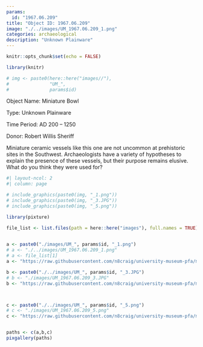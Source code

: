 ```yaml
---
params:
  id: "1967.06.209"
title: "Object ID: 1967.06.209"
image: "./../images/UM_1967.06.209_1.png"
categories: archaeological
description: "Unknown Plainware"
---
```


```r
knitr::opts_chunk$set(echo = FALSE)
```

```r
library(knitr)
```

```r
# img <- paste0(here::here("images//"),
#               "UM_",
#               params$id)
```


::: {layout-ncol=2}
Object Name: Miniature Bowl

Type: Unknown Plainware

Time Period: AD 200 -- 1250

Donor: Robert Willis Sheriff

:::

Miniature ceramic vessels like this one are not uncommon at prehistoric sites in the Southwest. Archaeologists have a variety of hypotheses to explain the presence of these vessels, but their purpose remains elusive. What do you think they were used for?

```r
#| layout-ncol: 2
#| column: page

# include_graphics(paste0(img, "_1.png"))
# include_graphics(paste0(img, "_3.JPG"))
# include_graphics(paste0(img, "_5.png"))
```


```r
library(pixture)
```

```r
file_list <- list.files(path = here::here("images"), full.names = TRUE)
  
```


```r
a <- paste0("./images/UM_", params$id, "_1.png")
# a <- "./../images/UM_1967.06.209_1.png"
# a <- file_list[1]
a <- "https://raw.githubusercontent.com/n8craig/university-museum-pfa/main/images/UM_1967.06.209_1.png"

b <- paste0("./../images/UM_", params$id, "_3.JPG")
# b <- "./images/UM_1967.06.209_3.JPG"
b <- "https://raw.githubusercontent.com/n8craig/university-museum-pfa/main/images/UM_1967.06.209_3.JPG"



c <- paste0("./../images/UM_", params$id, "_5.png")
# c <- "./images/UM_1967.06.209_5.png"
c <- "https://raw.githubusercontent.com/n8craig/university-museum-pfa/main/images/UM_1967.06.209_5.png"


paths <- c(a,b,c)
pixgallery(paths)
```


